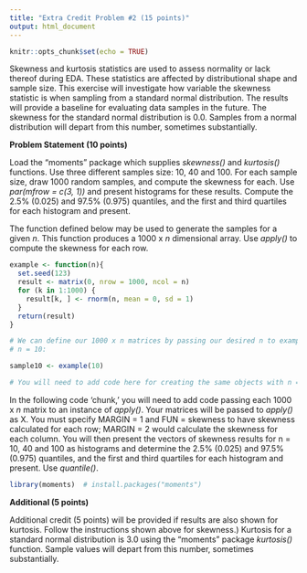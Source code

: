 ```yaml
---
title: "Extra Credit Problem #2 (15 points)"
output: html_document
---
```


```r
knitr::opts_chunk$set(echo = TRUE)
```

Skewness and kurtosis statistics are used to assess normality or lack thereof during EDA. These statistics are affected by distributional shape and sample size. This exercise will investigate how variable the skewness statistic is when sampling from a standard normal distribution. The results will provide a baseline for evaluating data samples in the future. The skewness for the standard normal distribution is 0.0. Samples from a normal distribution will depart from this number, sometimes substantially.

**Problem Statement (10 points)**

Load the "moments" package which supplies *skewness()* and *kurtosis()* functions. Use three different samples size:  10, 40 and 100. For each sample size, draw 1000 random samples, and compute the skewness for each. Use *par(mfrow = c(3, 1))* and present histograms for these results. Compute the 2.5% (0.025) and 97.5% (0.975) quantiles, and the first and third quartiles for each histogram and present.

The function defined below may be used to generate the samples for a given *n*. This function produces a 1000 x *n* dimensional array. Use *apply()* to compute the skewness for each row.

```r

example <- function(n){
  set.seed(123)
  result <- matrix(0, nrow = 1000, ncol = n)
  for (k in 1:1000) {
    result[k, ] <- rnorm(n, mean = 0, sd = 1)
  }
  return(result)
}

# We can define our 1000 x n matrices by passing our desired n to example(). For example, for
# n = 10:

sample10 <- example(10)

# You will need to add code here for creating the same objects with n = 40 and n = 100.

```

In the following code 'chunk,' you will need to add code passing each 1000 x *n* matrix to an instance of *apply()*. Your matrices will be passed to *apply()* as X. You must specify MARGIN = 1 and FUN = skewness to have skewness calculated for each row; MARGIN = 2 would calculate the skewness for each column. You will then present the vectors of skewness results for n = 10, 40 and 100 as histograms and determine the 2.5% (0.025) and 97.5% (0.975) quantiles, and the first and third quartiles for each histogram and present. Use *quantile()*.

```r

library(moments)  # install.packages("moments")


```

**Additional (5 points)**

Additional credit (5 points) will be provided if results are also shown for kurtosis. Follow the instructions shown above for skewness.)  Kurtosis for a standard normal distribution is 3.0 using the "moments" package *kurtosis()* function. Sample values will depart from this number, sometimes substantially.

```r


```
